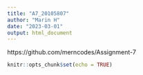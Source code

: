 ```yaml
---
title: "A7_20105807"
author: "Marin H"
date: "2023-03-01"
output: html_document
---
```


https://github.com/merncodes/Assignment-7

```r
knitr::opts_chunk$set(echo = TRUE)
```



